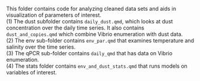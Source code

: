 This folder contains code for analyzing cleaned data sets and aids in visualization of parameters of interest.\
(1) The dust subfolder contains `daily_dust.qmd`, which looks at dust concentration over the daily time series. It also contains `dust_and_copies.qmd` which combine Vibrio enumeration with dust data.\
(2) The env sub-folder contains `env_par.qmd` that examines temperature and salinity over the time series.\
(3) The qPCR sub-folder contains `daily_qmd` that has data on Vibrio enumeration. \
(4) The stats folder contains `env_and_dust_stats.qmd` that runs models on variables of interest. \